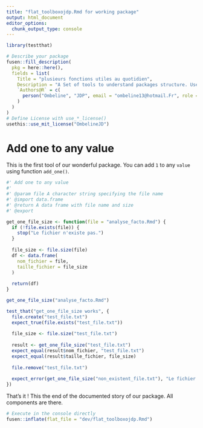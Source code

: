 ```yaml
---
title: "flat_toolboxojdp.Rmd for working package"
output: html_document
editor_options: 
  chunk_output_type: console
---
```


<!-- 
Run this 'development' chunk

Store every call to library() that you need to run chunks line by line, as in a classical Rmd for analysis
-->

```r
library(testthat)
```

<!--
# Description of your package

This will fill the description of your package.
Fill and run the content of this chunk, before anything else. 

Note: when you will use other flat templates, this part will be in a separate file. Do not be surprised!
--> 

```r
# Describe your package
fusen::fill_description(
  pkg = here::here(),
  fields = list(
    Title = "plusieurs fonctions utiles au quotidien",
    Description = "A Set of tools to understand packages structure. Use Rmarkdown First method to build a package from a defined template. Start your package with documentation. Everything can be set from a Rmarkdown file in your project.",
    `Authors@R` = c(
      person("Ombeline", "JDP", email = "ombeline13@hotmail.Fr", role = c("aut", "cre"), comment = c(ORCID = "0000-0000-0000-0000"))
    )
  )
)
# Define License with use_*_license()
usethis::use_mit_license("OmbelineJD")
```

# Add one to any value

This is the first tool of our wonderful package. 
You can add `1` to any `value` using function `add_one()`.

<!-- 
This first section shows:

- the three parts necessary for a package: 'function', 'examples' and 'tests'.  
  + Note that the three following chunks have names accordingly.

-->
```r
#' Add one to any value
#' 
#' @param file A character string specifying the file name
#' @import data.frame 
#' @return A data frame with file name and size
#' @export

get_one_file_size <- function(file = "analyse_facto.Rmd") {
  if (!file.exists(file)) {
    stop("Le fichier n'existe pas.")
  }
  
  file_size <- file.size(file)
  df <- data.frame(
    nom_fichier = file,
    taille_fichier = file_size
  )
  
  return(df)
}


```

<!--
Here is an example on how to use the function.
This should be a reproducible and working example
-->

```r
get_one_file_size("analyse_facto.Rmd")
```

<!--
Here are some unit tests to verify the function works as expected.
-->

```r


test_that("get_one_file_size works", {
  file.create("test_file.txt")  
  expect_true(file.exists("test_file.txt"))
  
  file_size <- file.size("test_file.txt")
  
  result <- get_one_file_size("test_file.txt")
  expect_equal(result$nom_fichier, "test_file.txt")
  expect_equal(result$taille_fichier, file_size)
  
  file.remove("test_file.txt")
  
  expect_error(get_one_file_size("non_existent_file.txt"), "Le fichier n'existe pas.")
})
```

That's it ! This the end of the documented story of our package. All components are there.

<!-- 
# Inflate your package

You're one inflate from paper to box.
Build your package from this very Rmd using `fusen::inflate()` 
-->


```r
# Execute in the console directly
fusen::inflate(flat_file = "dev/flat_toolboxojdp.Rmd")
```

<!-- 
- Verify your `"DESCRIPTION"` file has been updated
- Verify your function is in `"R/"` directory
- Verify your test is in `"tests/testthat/"` directory
- Verify this Rmd appears in `"vignettes/"` directory 
-->
